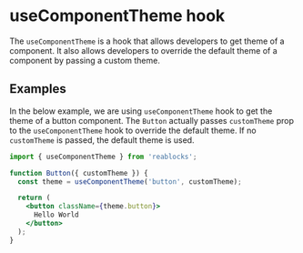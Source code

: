 # useComponentTheme hook

The `useComponentTheme` is a hook that allows developers to get theme of a component.
It also allows developers to override the default theme of a component by passing a custom theme.

## Examples

In the below example, we are using `useComponentTheme` hook to get the theme of a button component.
The `Button` actually passes `customTheme` prop to the `useComponentTheme` 
hook to override the default theme. If no `customTheme` is passed, the default theme is used.

```jsx
import { useComponentTheme } from 'reablocks';

function Button({ customTheme }) {
  const theme = useComponentTheme('button', customTheme);

  return (
    <button className={theme.button}>
      Hello World
    </button>
  );
}
```
